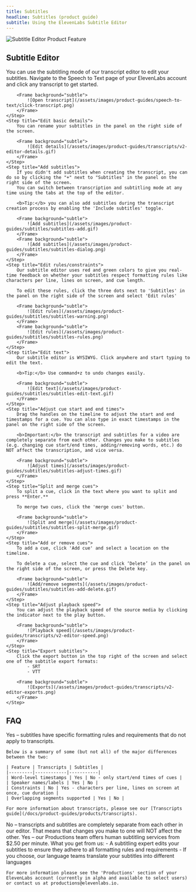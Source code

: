 ```yaml
---
title: Subtitles
headline: Subtitles (product guide)
subtitle: Using the ElevenLabs Subtitle Editor
---
```


<img
  src="/assets/images/product-guides/subtitles/subtitles-landing.png"
  alt="Subtitle Editor Product Feature"
  className="w-full rounded-lg"
/>

## Subtitle Editor

<Steps>
    <Step title="Open transcript editor">
        You can use the subtitling mode of our transcript editor to edit your subtitles. Navigate to the Speech to Text page of your ElevenLabs account and click any transcript to get started.

        <Frame background="subtle">
            ![Open transcript](/assets/images/product-guides/speech-to-text/click-transcript.png)
        </Frame>
    </Step>
    <Step title="Edit basic details">
        You can rename your subtitles in the panel on the right side of the screen.

        <Frame background="subtle">
            ![Edit details](/assets/images/product-guides/transcripts/v2-editor-details.gif)
        </Frame>
    </Step>
    <Step title="Add subtitles">
        If you didn't add subtitles when creating the transcript, you can do so by clicking the "+" next to "Subtitles" in the panel on the right side of the screen.
        You can switch between transcription and subtitling mode at any time using the tabs at the top of the editor.

        <b>Tip:</b> you can also add subtitles during the transcript creation process by enabling the 'Include subtitles' toggle.

        <Frame background="subtle">
            ![Add subtitles](/assets/images/product-guides/subtitles/subtitles-add.gif)
        </Frame>
        <Frame background="subtle">
            ![Add subtitles](/assets/images/product-guides/subtitles/subtitles-dialog.png)
        </Frame>
    </Step>
    <Step title="Edit rules/constraints">
        Our subtitle editor uses red and green colors to give you real-time feedback on whether your subtitles respect formatting rules like characters per line, lines on screen, and cue length.

        To edit these rules, click the three dots next to 'Subtitles' in the panel on the right side of the screen and select 'Edit rules'

        <Frame background="subtle">
            ![Edit rules](/assets/images/product-guides/subtitles/subtitles-warning.png)
        </Frame>
        <Frame background="subtle">
            ![Edit rules](/assets/images/product-guides/subtitles/subtitles-rules.png)
        </Frame>
    </Step>
    <Step title="Edit text">
        Our subtitle editor is WYSIWYG. Click anywhere and start typing to edit the text.

        <b>Tip:</b> Use command+z to undo changes easily.

        <Frame background="subtle">
            ![Edit text](/assets/images/product-guides/subtitles/subtitles-edit-text.gif)
        </Frame>
    </Step>
    <Step title="Adjust cue start and end times">
        Drag the handles on the timeline to adjust the start and end timestamps for a cue. You can also type in exact timestamps in the panel on the right side of the screen.

        <b>Important:</b> the transcript and subtitles for a video are completely separate from each other. Changes you make to subtitles (e.g. changing cue start/end times, adding/removing words, etc.) do NOT affect the transcription, and vice versa.

        <Frame background="subtle">
            ![Adjust times](/assets/images/product-guides/subtitles/subtitles-adjust-times.gif)
        </Frame>
    </Step>
    <Step title="Split and merge cues">
        To split a cue, click in the text where you want to split and press **Enter.**

        To merge two cues, click the 'merge cues' button.

        <Frame background="subtle">
            ![Split and merge](/assets/images/product-guides/subtitles/subtitles-split-merge.gif)
        </Frame>
    </Step>
    <Step title="Add or remove cues">
        To add a cue, click 'Add cue' and select a location on the timeline.

        To delete a cue, select the cue and click ‘Delete’ in the panel on the right side of the screen, or press the Delete key.

        <Frame background="subtle">
            ![Add/remove segments](/assets/images/product-guides/subtitles/subtitles-add-delete.gif)
        </Frame>
    </Step>
    <Step title="Adjust playback speed">
        You can adjust the playback speed of the source media by clicking the indicator next to the play button.

        <Frame background="subtle">
            ![Playback speed](/assets/images/product-guides/transcripts/v2-editor-speed.png)
        </Frame>
    </Step>
    <Step title="Export subtitles">
        Click the export button in the top right of the screen and select one of the subtitle export formats:
            - SRT
            - VTT

        <Frame background="subtle">
            ![Exports](/assets/images/product-guides/transcripts/v2-editor-exports.png)
        </Frame>
    </Step>

</Steps>

## FAQ

<AccordionGroup>
  <Accordion title="Are transcripts and subtitles different?">
    Yes – subtitles have specific formatting rules and requirements that do not apply to transcripts.

    Below is a summary of some (but not all) of the major differences between the two:

    | Feature | Transcripts | Subtitles |
    |---------|------------|-----------|
    | Word-level timestamps | Yes | No - only start/end times of cues |
    | Speaker names/labels | Yes | No |
    | Constraints | No | Yes - characters per line, lines on screen at once, cue duration |
    | Overlapping segments supported | Yes | No |

    For more information about transcripts, please see our [Transcripts guide](/docs/product-guides/products/transcripts).

  </Accordion>
  <Accordion title="Do changes to subtitles affect the transcript too?">
    No – transcripts and subtitles are completely separate from each other in our editor. That means that changes you make to one will NOT affect the other. 
  </Accordion>
  <Accordion title="Can ElevenLabs help me with my subtitles?">
    Yes – our Productions team offers human subtitling services from $2.50 per minute. What you get from us: 
    - A subtitling expert edits your subtitles to ensure they adhere to all formatting rules and requirements
    - If you choose, our language teams translate your subtitles into different languages

    For more information please see the 'Productions' section of your ElevenLabs account (currently in alpha and available to select users) or contact us at productions@elevenlabs.io.

  </Accordion>
</AccordionGroup>
